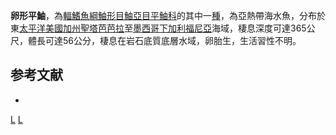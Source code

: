 {{Speciesbox
| taxon = Sebastes ovalis
| image = Sebastes ovalis.jpg
| status = NE
| status_system = IUCN3.1
| binomial_authority =  [[Ayres|Ayres]], 1862
| synonyms = *''Sebastodes ovalis, Ayres, 1862''
}}

'''卵形平鮋'''，為[[輻鰭魚綱|輻鰭魚綱]][[鮋形目|鮋形目]][[鮋亞目|鮋亞目]][[平鮋科|平鮋科]]的其中一[[種|種]]，為亞熱帶海水魚，分布於東[[太平洋|太平洋]][[美國|美國]][[加州|加州]][[聖塔芭芭拉|聖塔芭芭拉]]至[[墨西哥|墨西哥]][[下加利福尼亞|下加利福尼亞]]海域，棲息深度可達365公尺，體長可達56公分，棲息在岩石底質底層水域，卵胎生，生活習性不明。

==参考文献==
*{{FishBase_species|genus=Sebastes|species=ovalis|year=2014|month=6}}

{{taxonbar}}
[[Category:平鮋屬|L]]
[[Category:1862年描述的鱼类|L]]